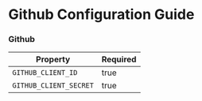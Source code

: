 # Github Configuration Guide

### Github

| Property               | Required |
| ---------------------- | -------- |
| `GITHUB_CLIENT_ID`     | true     |
| `GITHUB_CLIENT_SECRET` | true     |
